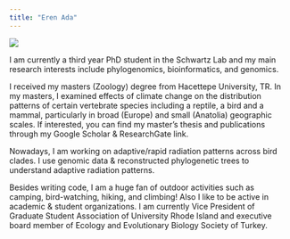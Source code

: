 ```yaml
---
title: "Eren Ada"
---
```


![](eren.jpg)

I am currently a third year PhD student in the Schwartz Lab and my main research interests include phylogenomics, bioinformatics, and genomics.

I received my masters (Zoology) degree from Hacettepe University, TR. In my masters, I examined effects of climate change on the distribution patterns of certain vertebrate species including a reptile, a bird and a mammal, particularly in broad (Europe) and small (Anatolia) geographic scales. If interested, you can find my master’s thesis and publications through my Google Scholar & ResearchGate link.

Nowadays, I am working on adaptive/rapid radiation patterns across bird clades. I use genomic data & reconstructed phylogenetic trees to understand adaptive radiation patterns. 

Besides writing code, I am a huge fan of outdoor activities such as camping, bird-watching, hiking, and climbing! Also I like to be active in academic & student organizations. I am currently Vice President of Graduate Student Association of University Rhode Island and executive board member of Ecology and Evolutionary Biology Society of Turkey.